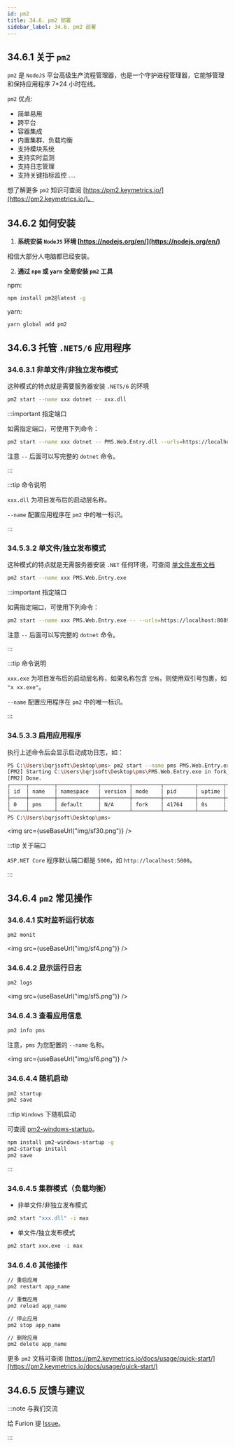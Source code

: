 ```yaml
---
id: pm2
title: 34.6. pm2 部署
sidebar_label: 34.6. pm2 部署
---
```



## 34.6.1 关于 `pm2`

`pm2` 是 `NodeJS` 平台高级生产流程管理器，也是一个守护进程管理器，它能够管理和保持应用程序 7\*24 小时在线。

`pm2` 优点:

- 简单易用
- 跨平台
- 容器集成
- 内置集群、负载均衡
- 支持模块系统
- 支持实时监测
- 支持日志管理
- 支持关键指标监控
  ....

想了解更多 `pm2` 知识可查阅 [https://pm2.keymetrics.io/](https://pm2.keymetrics.io/)。

## 34.6.2 如何安装

1. **系统安装 `NodeJS` 环境 [https://nodejs.org/en/](https://nodejs.org/en/)**

相信大部分人电脑都已经安装。

2. **通过 `npm` 或 `yarn` 全局安装 `pm2` 工具**

npm:

```bash showLineNumbers
npm install pm2@latest -g
```

yarn:

```bash showLineNumbers
yarn global add pm2
```

## 34.6.3 托管 `.NET5/6` 应用程序

### 34.6.3.1 非单文件/非独立发布模式

这种模式的特点就是需要服务器安装 `.NET5/6` 的环境

```bash showLineNumbers
pm2 start --name xxx dotnet -- xxx.dll
```

:::important 指定端口

如需指定端口，可使用下列命令：

```bash showLineNumbers
pm2 start --name xxx dotnet -- PMS.Web.Entry.dll --urls=https://localhost:8089
```

注意 `--` 后面可以写完整的 `dotnet` 命令。

:::

:::tip 命令说明

`xxx.dll` 为项目发布后的启动层名称。

`--name` 配置应用程序在 `pm2` 中的唯一标识。

:::

### 34.5.3.2 单文件/独立发布模式

这种模式的特点就是无需服务器安装 `.NET` 任何环境，可查阅 [单文件发布文档](./singlefile.mdx)

```bash showLineNumbers
pm2 start --name xxx PMS.Web.Entry.exe
```

:::important 指定端口

如需指定端口，可使用下列命令：

```bash showLineNumbers
pm2 start --name xxx PMS.Web.Entry.exe -- --urls=https://localhost:8089
```

注意 `--` 后面可以写完整的 `dotnet` 命令。

:::

:::tip 命令说明

`xxx.exe` 为项目发布后的启动层名称，如果名称包含 `空格`，则使用双引号包裹，如 `"x xx.exe"`。

`--name` 配置应用程序在 `pm2` 中的唯一标识。

:::

### 34.5.3.3 启用应用程序

执行上述命令后会显示启动成功日志，如：

```bash showLineNumbers
PS C:\Users\bqrjsoft\Desktop\pms> pm2 start --name pms PMS.Web.Entry.exe
[PM2] Starting C:\Users\bqrjsoft\Desktop\pms\PMS.Web.Entry.exe in fork_mode (1 instance)
[PM2] Done.
┌─────┬────────┬─────────────┬─────────┬─────────┬──────────┬────────┬──────┬───────────┬──────────┬──────────┬──────────┬──────────┐
│ id  │ name   │ namespace   │ version │ mode    │ pid      │ uptime │ ↺    │ status    │ cpu      │ mem      │ user     │ watching │
├─────┼────────┼─────────────┼─────────┼─────────┼──────────┼────────┼──────┼───────────┼──────────┼──────────┼──────────┼──────────┤
│ 0   │ pms    │ default     │ N/A     │ fork    │ 41764    │ 0s     │ 0    │ online    │ 0%       │ 85.0mb   │ bqrjsoft │ disabled │
└─────┴────────┴─────────────┴─────────┴─────────┴──────────┴────────┴──────┴───────────┴──────────┴──────────┴──────────┴──────────┘
PS C:\Users\bqrjsoft\Desktop\pms>
```

<img src={useBaseUrl("img/sf30.png")} />

:::tip 关于端口

`ASP.NET Core` 程序默认端口都是 `5000`，如 `http://localhost:5000`。

:::

## 34.6.4 `pm2` 常见操作

### 34.6.4.1 实时监听运行状态

```bash showLineNumbers
pm2 monit
```

<img src={useBaseUrl("img/sf4.png")} />

### 34.6.4.2 显示运行日志

```bash showLineNumbers
pm2 logs
```

<img src={useBaseUrl("img/sf5.png")} />

### 34.6.4.3 查看应用信息

```bash showLineNumbers
pm2 info pms
```

注意，`pms` 为您配置的 `--name` 名称。

<img src={useBaseUrl("img/sf6.png")} />

### 34.6.4.4 随机启动

```bash showLineNumbers
pm2 startup
pm2 save
```

:::tip `Windows` 下随机启动

可查阅 [pm2-windows-startup](https://www.npmjs.com/package/pm2-windows-startup)。

```bash showLineNumbers
npm install pm2-windows-startup -g
pm2-startup install
pm2 save
```

:::

### 34.6.4.5 集群模式（负载均衡）

- 非单文件/非独立发布模式

```bash showLineNumbers
pm2 start "xxx.dll" -i max
```

- 单文件/独立发布模式

```bash showLineNumbers
pm2 start xxx.exe -i max
```

### 34.6.4.6 其他操作

```bash showLineNumbers
// 重启应用
pm2 restart app_name

// 重载应用
pm2 reload app_name

// 停止应用
pm2 stop app_name

// 删除应用
pm2 delete app_name
```

更多 `pm2` 文档可查阅 [https://pm2.keymetrics.io/docs/usage/quick-start/](https://pm2.keymetrics.io/docs/usage/quick-start/)

## 34.6.5 反馈与建议

:::note 与我们交流

给 Furion 提 [Issue](https://gitee.com/dotnetchina/Furion/issues/new?issue)。

:::
